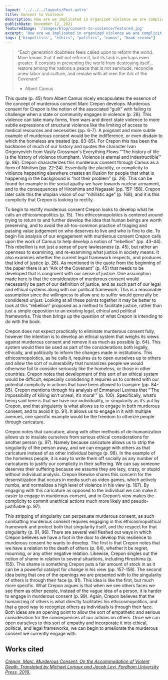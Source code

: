 ---
layout: '../../../layouts/Post.astro'
title: Consent to Violence
description: How are we implicated in organized violence we are complicit in?
publishDate: November 12, 2021
featuredImage: '/images/blog/consent-to-violence/featured.jpg'
excerpt: 'How are we implicated in organized violence we are complicit in?'
tags: ['biopolitics', "ethics", "politics", "camus", "book review"]
---

> “Each generation doubtless feels called upon to reform the world. Mine knows that it will not reform it, but its task is perhaps even greater. It consists in preventing the world from destroying itself… restore among the nations a peace that is not servitude, reconcile anew labor and culture, and remake with all men the Ark of the Covenant”
> - Albert Camus

This quote (p. 45) from Albert Camus nicely encapsulates the essence of the concept of murderous consent Marc Crepon develops. Murderous consent for Crepon is the notion of the associated “guilt” with failing to challenge when a state or community engages in violence (p. 28). This violence can take many forms, from wars and direct state violence to more subtle expressions of structural violence like the limiting of access to medical resources and necessities (pp. 6-7). A poignant and more subtle example of murderous consent would be the indifference, or even disdain to which the homeless are treated (pp. 83-85). For Crepon this has been the backbone of much of our history and quotes the character Ivan Grigoryevich from Vasily Grossman's Everything Flows “’The history of life is the history of violence triumphant. Violence is eternal and indestructible’” (p. 86). Crepon characterizes this murderous consent through Camus as a form of Nihilism (pp. 22-24). Essentially the placidity, or complicity to violence happening elsewhere creates an illusion for people that what is happening in the background is “not their problem” (p. 28). This can be found for example in the social apathy we have towards nuclear armament, and to the consequences of Hiroshima and Nagasaki (pp. 157-158). Crepon later calls this the utopian vision of our “nihilistic age” (p. 168), and it is this complicity that Crepon is looking to rectify.

To begin to rectify murderous consent Crepon looks to develop what he calls an ethicosmopolitics (p. 15). This ethicosmopolotics is centered around trying to return to and further develop the idea that human beings are worth preserving, and to avoid the all-too-common practice of triaging and passing value judgement on who deserves to live and who is fine to die. To begin his analysis of our engagement with murderous consent Crepon calls upon the work of Camus to help develop a notion of “rebellion” (pp. 43-44). This rebellion is not just a sense of pure lawlessness (p. 45), but rather an openness to examining, and re-examining what justice in society means. It also examines whether the current legal framework respects, and produces that kind of justice (p. 26). As mentioned in the quote from the beginning of the paper there is an “Ark of the Covenant” (p. 45) that needs to be developed that is congruent with our sense of justice. One assumption made here is that the consideration of murderous consent would necessarily be part of our definition of justice, and as such part of our legal and ethical systems along with our political framework. This is a reasonable assumption since the willingness to allow one to suffer would generally be considered unjust. Looking at all these points together it may be better to look at this “rebellion” proposed as a method to facilitate justice, rather than just a simple opposition to an existing legal, ethical and political frameworks. This then brings up the question of what Crepon is intending to do with the book. 

Crepon does not expect practically to eliminate murderous consent fully, however the intention is to develop an ethical system that weighs its views against murderous consent and remove it as much as possible (p. 64). This system would then be used as part of the considerations both legally, ethically, and politically to inform the changes made in institutions. This ethicosmopolotics, as he calls it, requires us to open ourselves up to others and allow the sort of vulnerability that humanizes people we would otherwise fail to consider seriously like the homeless, or those in other countries. Crepon notes that development of this sort of an ethical system would be difficult, especially considering it requires us to contend with our potential complicity in actions that have been allowed to transpire (pp. 84-85).  Crepon mentions through his analysis of Emmanuel Levinas that “’The impossibility of killing isn’t unreal, it’s moral’” (p. 100). Specifically, what’s being said here is that we have our individuality, or singularity as it’s put by Crepon, and that singularity is what allows us to engage in both murderous consent, and to avoid it (p. 91). It allows us to engage in it with multiple avenues, one specific example would be the freedom to otherize people through caricature.

Crepon notes that caricature, along with other methods of de-humanization allows us to insulate ourselves from serious ethical considerations for another person (p. 97). Namely because caricature allows us to strip the singularity of the person away, and we can engage with others as that caricature instead of as other individual beings (p. 98). In the example of the homeless people, it is easy to write them off socially as any number of caricatures to justify our complicity in their suffering. We can say someone deserves their suffering because we assume they are lazy, crazy, or stupid without individual analysis. Crepon likewise shares this concern for the desensitization that occurs in media such as video games, which actively numbs, and normalizes a high level of violence in his view (p. 167). By engaging with this caricature as opposed to the individual we can make it easier to engage in murderous consent, and in Crepon’s view makes the complicity to commit unethical actions much more likely and pseudo-justifiable (p. 97).

This stripping of singularity can perpetuate murderous consent, as such combatting murderous consent requires engaging in this ethicosmopolitical framework and protect both that singularity itself, and the respect for that singularity (p. 91, 96). There are several well fleshed out ways in which Crepon believes we have a foot in the door to develop this resilience to murderous consent he wants to develop. The first is that Crepon notes that we have a relation to the death of others (p. 64), whether it be regret, mourning, or any other negative relation. Likewise, Crepon singles out the notion of shame in relation to several situations, including Hiroshima (p. 155). This shame is something Crepon puts a fair amount of stock in as it can be a powerful catalyst for change in his view (pp. 157-158). The second idea being that one of the openings we are presented with to the singularity of others is through their face 
(p. 91). This idea is like the first, but much more specific. What Crepon argues is that when we see others faces we see them as other people, instead of the vague idea of a person, it is harder to engage in murderous consent (p. 99). Again, Crepon believes that the humanizing of others is what directly facilitates his ethicosmopolitics, and that a good way to recognize others as individuals is through their face. Both ideas are an opening point to allow the sort of empathetic and serious consideration for the consequences of our actions on others. Once we can open ourselves to this sort of empathy and incorporate it into ethical, political, and legal frameworks, we can begin to ameliorate the murderous consent we currently engage with.

## Works cited

[*Crepon, Marc. Murderous Consent: On the Accommodation of Violent Death. Translated by 
Michael Loriaux and Jacob Levi, Fordham University Press, 2019.*](https://isbnsearch.org/isbn/9780823283774)
